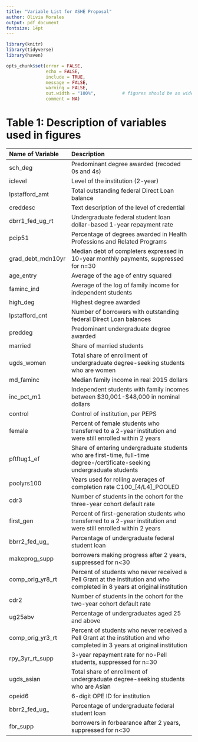 ```yaml
---
title: "Variable List for ASHE Proposal"
author: Olivia Morales
output: pdf_document
fontsize: 14pt
---
```


```r

library(knitr)
library(tidyverse)
library(haven)

opts_chunk$set(error = FALSE,
               echo = FALSE,
               include = TRUE,
               message = FALSE,
               warning = FALSE,
               out.width = "100%",          # figures should be as wide as margins
               comment = NA)      
```

# Table 1: Description of variables used in figures

| Name of Variable          | Description                                                                                                                 |
|:--------------------------|:----------------------------------------------------------------------------------------------------------------------------|
| sch\_deg                  | Predominant degree awarded (recoded 0s and 4s)                                                                              |
| iclevel                   | Level of the institution (2-year)                                                                                           |
| lpstafford\_amt           | Total outstanding federal Direct Loan balance                                                                               |
| creddesc                  | Text description of the level of credential                                                                                 |
| dbrr1\_fed\_ug\_rt        | Undergraduate federal student loan dollar-based 1-year repayment rate                                                       |
| pcip51                    | Percentage of degrees awarded in Health Professions and Related Programs                                                    |
| grad\_debt\_mdn10yr       | Median debt of completers expressed in 10-year monthly payments, suppressed for n=30                                        |
| age\_entry                | Average of the age of entry squared                                                                                         |
| faminc\_ind               | Average of the log of family income for independent students                                                                |
| high\_deg                 | Highest degree awarded                                                                                                      |
| lpstafford\_cnt           | Number of borrowers with outstanding federal Direct Loan balances                                                           |
| preddeg                   | Predominant undergraduate degree awarded                                                                                    |
| married                   | Share of married students                                                                                                   |
| ugds\_women               | Total share of enrollment of undergraduate degree-seeking students who are women                                            |
| md\_faminc                | Median family income in real 2015 dollars                                                                                   |
| inc\_pct\_m1              | Independent students with family incomes between $30,001-$48,000 in nominal dollars                                         |
| control                   | Control of institution, per PEPS                                                                                            |
| female                    | Percent of female students who transferred to a 2-year institution and were still enrolled within 2 years                   |
| pftftug1\_ef              | Share of entering undergraduate students who are first-time, full-time degree-/certificate-seeking undergraduate students   |
| poolyrs100                | Years used for rolling averages of completion rate C100\_[4/L4]\_POOLED                                                     |
| cdr3                      | Number of students in the cohort for the three-year cohort default rate                                                     |
| first\_gen                | Percent of first-generation students who transferred to a 2-year institution and were still enrolled within 2 years         |
| bbrr2\_fed\_ug\_          | Percentage of undergraduate federal student loan                                                                            |
| makeprog\_supp            | borrowers making progress after 2 years, suppressed for n<30                                                                |
| comp\_orig\_yr8\_rt       | Percent of students who never received a Pell Grant at the institution and who completed in 8 years at original institution |
| cdr2                      | Number of students in the cohort for the two-year cohort default rate                                                       |
| ug25abv                   | Percentage of undergraduates aged 25 and above                                                                              |
| comp\_orig\_yr3\_rt       | Percent of students who never received a Pell Grant at the institution and who completed in 3 years at original institution |
| rpy\_3yr\_rt\_supp        | 3-year repayment rate for no-Pell students, suppressed for n=30                                                             |
| ugds\_asian               | Total share of enrollment of undergraduate degree-seeking students who are Asian                                            |
| opeid6                    | 6-digit OPE ID for institution                                                                                              |
| bbrr2\_fed\_ug\_          | Percentage of undergraduate federal student loan 
| fbr\_supp                 | borrowers in forbearance after 2 years, suppressed for n<30                




